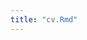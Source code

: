 ```yaml
---
title: "cv.Rmd"
---
```


<a href="/ViewerJS/#../https://github.com/jenssl/sarahlianj.github.io/blob/main/Sarah's%20website/Jensen_CV_5.2.23.pdf.ext">

